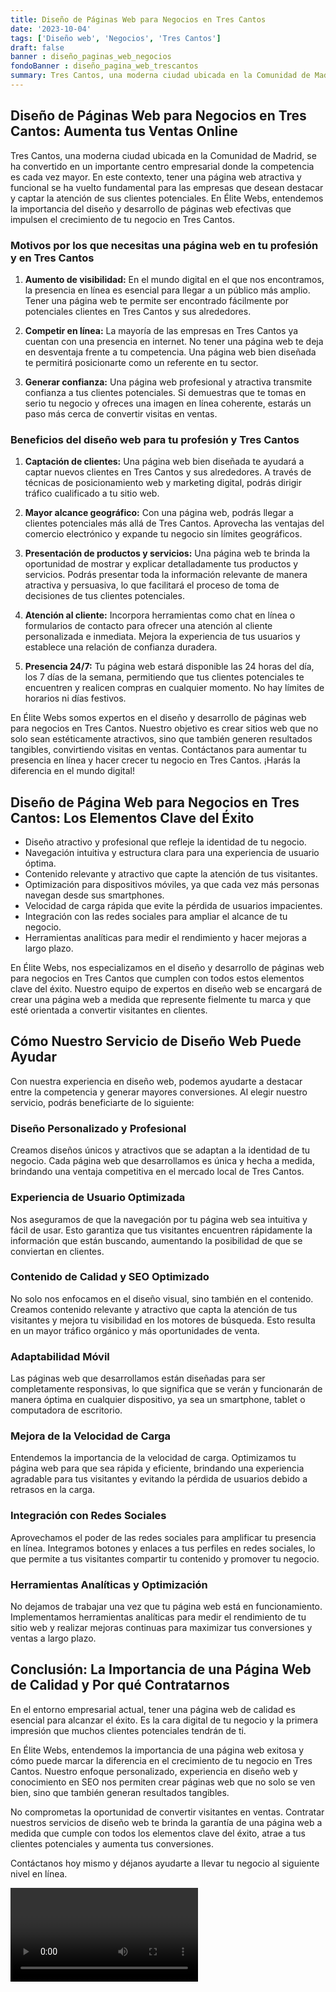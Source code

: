 ```yaml
---
title: Diseño de Páginas Web para Negocios en Tres Cantos
date: '2023-10-04'
tags: ['Diseño web', 'Negocios', 'Tres Cantos']
draft: false
banner : diseño_paginas_web_negocios
fondoBanner : diseño_pagina_web_trescantos
summary: Tres Cantos, una moderna ciudad ubicada en la Comunidad de Madrid, se ha convertido en un importante centro empresarial donde la competencia es cada vez mayor. En este contexto, tener una página web atractiva y funcional se ha vuelto fundamental para las empresas que desean destacar y captar la atención de sus clientes potenciales. En Élite Webs, entendemos la importancia del diseño y desarrollo de páginas web efectivas que impulsen el crecimiento de tu negocio en Tres Cantos.
---
```


## Diseño de Páginas Web para Negocios en Tres Cantos: Aumenta tus Ventas Online

Tres Cantos, una moderna ciudad ubicada en la Comunidad de Madrid, se ha convertido en un importante centro empresarial donde la competencia es cada vez mayor. En este contexto, tener una página web atractiva y funcional se ha vuelto fundamental para las empresas que desean destacar y captar la atención de sus clientes potenciales. En Élite Webs, entendemos la importancia del diseño y desarrollo de páginas web efectivas que impulsen el crecimiento de tu negocio en Tres Cantos.

### Motivos por los que necesitas una página web en tu profesión y en Tres Cantos

1. **Aumento de visibilidad:** En el mundo digital en el que nos encontramos, la presencia en línea es esencial para llegar a un público más amplio. Tener una página web te permite ser encontrado fácilmente por potenciales clientes en Tres Cantos y sus alrededores.

2. **Competir en línea:** La mayoría de las empresas en Tres Cantos ya cuentan con una presencia en internet. No tener una página web te deja en desventaja frente a tu competencia. Una página web bien diseñada te permitirá posicionarte como un referente en tu sector.

3. **Generar confianza:** Una página web profesional y atractiva transmite confianza a tus clientes potenciales. Si demuestras que te tomas en serio tu negocio y ofreces una imagen en línea coherente, estarás un paso más cerca de convertir visitas en ventas.

### Beneficios del diseño web para tu profesión y Tres Cantos

1. **Captación de clientes:** Una página web bien diseñada te ayudará a captar nuevos clientes en Tres Cantos y sus alrededores. A través de técnicas de posicionamiento web y marketing digital, podrás dirigir tráfico cualificado a tu sitio web.

2. **Mayor alcance geográfico:** Con una página web, podrás llegar a clientes potenciales más allá de Tres Cantos. Aprovecha las ventajas del comercio electrónico y expande tu negocio sin límites geográficos.

3. **Presentación de productos y servicios:** Una página web te brinda la oportunidad de mostrar y explicar detalladamente tus productos y servicios. Podrás presentar toda la información relevante de manera atractiva y persuasiva, lo que facilitará el proceso de toma de decisiones de tus clientes potenciales.

4. **Atención al cliente:** Incorpora herramientas como chat en línea o formularios de contacto para ofrecer una atención al cliente personalizada e inmediata. Mejora la experiencia de tus usuarios y establece una relación de confianza duradera.

5. **Presencia 24/7:** Tu página web estará disponible las 24 horas del día, los 7 días de la semana, permitiendo que tus clientes potenciales te encuentren y realicen compras en cualquier momento. No hay límites de horarios ni días festivos.

En Élite Webs somos expertos en el diseño y desarrollo de páginas web para negocios en Tres Cantos. Nuestro objetivo es crear sitios web que no solo sean estéticamente atractivos, sino que también generen resultados tangibles, convirtiendo visitas en ventas. Contáctanos para aumentar tu presencia en línea y hacer crecer tu negocio en Tres Cantos. ¡Harás la diferencia en el mundo digital!

<GifSeo />

<Cta />

## Diseño de Página Web para Negocios en Tres Cantos: Los Elementos Clave del Éxito

- Diseño atractivo y profesional que refleje la identidad de tu negocio.
- Navegación intuitiva y estructura clara para una experiencia de usuario óptima.
- Contenido relevante y atractivo que capte la atención de tus visitantes.
- Optimización para dispositivos móviles, ya que cada vez más personas navegan desde sus smartphones.
- Velocidad de carga rápida que evite la pérdida de usuarios impacientes.
- Integración con las redes sociales para ampliar el alcance de tu negocio.
- Herramientas analíticas para medir el rendimiento y hacer mejoras a largo plazo.

En Élite Webs, nos especializamos en el diseño y desarrollo de páginas web para negocios en Tres Cantos que cumplen con todos estos elementos clave del éxito. Nuestro equipo de expertos en diseño web se encargará de crear una página web a medida que represente fielmente tu marca y que esté orientada a convertir visitantes en clientes.

## Cómo Nuestro Servicio de Diseño Web Puede Ayudar

Con nuestra experiencia en diseño web, podemos ayudarte a destacar entre la competencia y generar mayores conversiones. Al elegir nuestro servicio, podrás beneficiarte de lo siguiente:

### Diseño Personalizado y Profesional

Creamos diseños únicos y atractivos que se adaptan a la identidad de tu negocio. Cada página web que desarrollamos es única y hecha a medida, brindando una ventaja competitiva en el mercado local de Tres Cantos.

### Experiencia de Usuario Optimizada

Nos aseguramos de que la navegación por tu página web sea intuitiva y fácil de usar. Esto garantiza que tus visitantes encuentren rápidamente la información que están buscando, aumentando la posibilidad de que se conviertan en clientes.

### Contenido de Calidad y SEO Optimizado

No solo nos enfocamos en el diseño visual, sino también en el contenido. Creamos contenido relevante y atractivo que capta la atención de tus visitantes y mejora tu visibilidad en los motores de búsqueda. Esto resulta en un mayor tráfico orgánico y más oportunidades de venta.

### Adaptabilidad Móvil

Las páginas web que desarrollamos están diseñadas para ser completamente responsivas, lo que significa que se verán y funcionarán de manera óptima en cualquier dispositivo, ya sea un smartphone, tablet o computadora de escritorio.

### Mejora de la Velocidad de Carga

Entendemos la importancia de la velocidad de carga. Optimizamos tu página web para que sea rápida y eficiente, brindando una experiencia agradable para tus visitantes y evitando la pérdida de usuarios debido a retrasos en la carga.

### Integración con Redes Sociales

Aprovechamos el poder de las redes sociales para amplificar tu presencia en línea. Integramos botones y enlaces a tus perfiles en redes sociales, lo que permite a tus visitantes compartir tu contenido y promover tu negocio.

### Herramientas Analíticas y Optimización

No dejamos de trabajar una vez que tu página web está en funcionamiento. Implementamos herramientas analíticas para medir el rendimiento de tu sitio web y realizar mejoras continuas para maximizar tus conversiones y ventas a largo plazo.

## Conclusión: La Importancia de una Página Web de Calidad y Por qué Contratarnos

En el entorno empresarial actual, tener una página web de calidad es esencial para alcanzar el éxito. Es la cara digital de tu negocio y la primera impresión que muchos clientes potenciales tendrán de ti.

En Élite Webs, entendemos la importancia de una página web exitosa y cómo puede marcar la diferencia en el crecimiento de tu negocio en Tres Cantos. Nuestro enfoque personalizado, experiencia en diseño web y conocimiento en SEO nos permiten crear páginas web que no solo se ven bien, sino que también generan resultados tangibles.

No comprometas la oportunidad de convertir visitantes en ventas. Contratar nuestros servicios de diseño web te brinda la garantía de una página web a medida que cumple con todos los elementos clave del éxito, atrae a tus clientes potenciales y aumenta tus conversiones.

Contáctanos hoy mismo y déjanos ayudarte a llevar tu negocio al siguiente nivel en línea.

<Video />

<CtaBot job='Negocios' city='Tres Cantos'/>

<Gmaps query='Tres Cantos+españa+maps' />